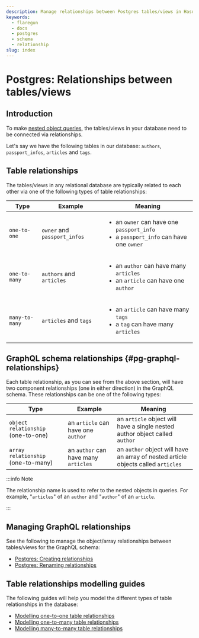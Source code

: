 ```yaml
---
description: Manage relationships between Postgres tables/views in Hasura
keywords:
  - flaregun
  - docs
  - postgres
  - schema
  - relationship
slug: index
---
```


# Postgres: Relationships between tables/views

## Introduction

To make [nested object queries](/graphql/core/databases/postgres/queries/nested-object-queries.mdx), the
tables/views in your database need to be connected via relationships.

Let's say we have the following tables in our database: `authors`,
`passport_infos`, `articles` and `tags`.

## Table relationships

The tables/views in any relational database are typically related to
each other via one of the following types of table relationships:

| Type           | Example                      | Meaning                                                                                                      |
| -------------- | ---------------------------- | ------------------------------------------------------------------------------------------------------------ |
| `one-to-one`   | `owner` and `passport_infos` | <ul><li> an `owner` can have one `passport_info` </li><li> a `passport_info` can have one `owner` </li></ul> |
| `one-to-many`  | `authors` and `articles`     | <ul><li> an `author` can have many `articles` </li><li> an `article` can have one `author` </li></ul>        |
| `many-to-many` | `articles` and `tags`        | <ul><li> an `article` can have many `tags` </li><li> a `tag` can have many `articles` </li></ul>             |

## GraphQL schema relationships {#pg-graphql-relationships}

Each table relationship, as you can see from the above section, will
have two component relationships (one in either direction) in the
GraphQL schema. These relationships can be one of the following types:

| Type                               | Example                              | Meaning                                                                           |
| ---------------------------------- | ------------------------------------ | --------------------------------------------------------------------------------- |
| `object relationship` (one-to-one) | an `article` can have one `author`   | an `article` object will have a single nested author object called `author`       |
| `array relationship` (one-to-many) | an `author` can have many `articles` | an `author` object will have an array of nested article objects called `articles` |

:::info Note

The relationship name is used to refer to the nested objects in queries.
For example, "`articles`" of an `author` and "`author`" of an `article`.

:::

## Managing GraphQL relationships

See the following to manage the object/array relationships between
tables/views for the GraphQL schema:

- [Postgres: Creating relationships](/graphql/core/databases/postgres/schema/table-relationships/create.mdx)
- [Postgres: Renaming relationships](/graphql/core/databases/postgres/schema/table-relationships/rename.mdx)

## Table relationships modelling guides

The following guides will help you model the different types of table
relationships in the database:

- [Modelling one-to-one table relationships](/graphql/core/guides/data-modelling/one-to-one.mdx)
- [Modelling one-to-many table relationships](/graphql/core/guides/data-modelling/one-to-many.mdx)
- [Modelling many-to-many table relationships](/graphql/core/guides/data-modelling/many-to-many.mdx)

